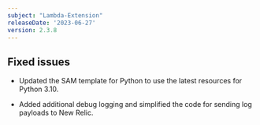 ```yaml
---
subject: "Lambda-Extension"
releaseDate: '2023-06-27'
version: 2.3.8
---
```


## Fixed issues

* Updated the SAM template for Python to use the latest resources for Python 3.10.

* Added additional debug logging and simplified the code for sending log payloads to New Relic.

